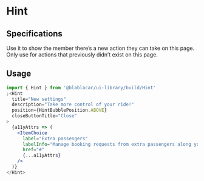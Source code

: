 

<Meta title="Widgets/Hint" />

# **Hint**

<Canvas>
  <Story name="Default">
    <BaseSection noHorizontalSpacing>
      <ItemsList>
        <ItemChoice label="Itinerary, date and time" href="#" />
        <ItemChoice label="Seats and options" href="#" />
        <Hint
          title="New settings"
          description="Take more control of your ride!"
          position={HintBubblePosition.ABOVE}
          hidden={false}
          closeButtonTitle="Close"
        >
          {a11yAttrs => (
            <ItemChoice
              label="Extra passengers"
              labelInfo="Manage booking requests from extra passengers along your way."
              href="#"
              {...a11yAttrs}
            />
          )}
        </Hint>
        <ItemChoice
          label="Price"
          labelInfo="We'll transfer passenger contributions to you after the ride."
          href="#"
        />
      </ItemsList>
    </BaseSection>
  </Story>
</Canvas>

## Specifications

Use it to show the member there’s a new action they can take on this page. Only use for actions that previously didn’t exist on this page.

## Usage

```jsx
import { Hint } from '@blablacar/ui-library/build/Hint'
;<Hint
  title="New settings"
  description="Take more control of your ride!"
  position={HintBubblePosition.ABOVE}
  closeButtonTitle="Close"
>
  {a11yAttrs => (
    <ItemChoice
      label="Extra passengers"
      labelInfo="Manage booking requests from extra passengers along your way."
      href="#"
      {...a11yAttrs}
    />
  )}
</Hint>
```

<ArgsTable of={Hint} />
